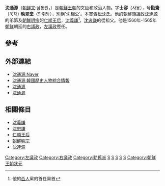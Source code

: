 {{Infobox Korean name
|hangul=심통원
|hanja=沈通源
|rr=Shim Tong-won
|mr=Shim Tong-won
|hangulja=사용
|hanjja=士容
|rrja=Sayong
|mrja=Sayong
|hangulho=욱재，만취당
|hanjho=勖齋，晩翠堂
|rrho=Woogjae，Manchuidang
|mrho=Wookjae，Manchuidang
|tablewidth=265
|color=lavender
}}
'''沈通源'''（[[朝鲜文|朝鲜文]]:심통원，{{bd|1499年||1572年|7月8日|}}）是[[朝鮮王朝|朝鮮王朝]]的文臣和政治人物。字'''士容'''（사용），号'''勖齋'''（욱재）·'''晩翠堂'''（만취당），別稱'沈相公'。本貫[[青松沈氏|青松沈氏]]。他的[[朝鮮|朝鮮]][[領議政|領議政]][[沈連源|沈連源]]的弟第及[[朝鮮明宗|朝鮮明宗]]妃[[仁順王后|仁順王后]]，[[沈義謙|沈義謙]]<ref>他的[[西人|西人]]黨的首任黨首</ref>，[[沈忠謙|沈忠謙]]的從祖父。他是1560年-1565年[[朝鮮|朝鮮]]朝廷的[[右議政|右議政]]，[[左議政|左議政]]歷任。

==參考==
{{Reflist}}

== 外部連結 ==
* [http://100.naver.com/100.nhn?docid=103306 沈通源:Naver]{{Dead link|date=2018年10月 |bot=InternetArchiveBot |fix-attempted=yes }} {{ko}}
* [http://people.aks.ac.kr/front/tabCon/ppl/pplView.aks?pplId=PPL_6JOa_A1499_1_0006706&curSetPos=0&curSPos=0&isEQ=true&kristalSearchArea=B 沈通源:韓國歷史人物綜合情報] {{Wayback|url=http://people.aks.ac.kr/front/tabCon/ppl/pplView.aks?pplId=PPL_6JOa_A1499_1_0006706&curSetPos=0&curSPos=0&isEQ=true&kristalSearchArea=B |date=20160307204202 }} {{ko}}
* [http://terms.naver.com/entry.nhn?docId=579046 沈通源] {{ko}}
* [http://www.csshim.or.kr/htmls/webjokbo_new/pop/person_detail.asp?ja=4001040022 沈通源]{{dead link|date=2018年3月 |bot=InternetArchiveBot |fix-attempted=yes }} 

==相關條目==
* [[沈義謙|沈義謙]]
* [[沈忠謙|沈忠謙]]
* [[仁順王后|仁順王后]]
* [[朝鮮明宗|朝鮮明宗]]
* [[沈連源|沈連源]]

{{左議政}}
{{右議政}}
{{Korea-bio-stub}}
[[Category:左議政|Category:左議政]]
[[Category:右議政|Category:右議政]]
[[Category:勳舊派|Category:勳舊派]]
[[Category:朝鮮王朝軍事人物|S]]
[[Category:朝鮮王朝政治人物|S]]
[[Category:朝鮮半島作家|S]]
[[Category:京城府出身人物|S]]
[[Category:沈姓|S]]
[[Category:朝鮮王朝狀元|Category:朝鮮王朝狀元]]